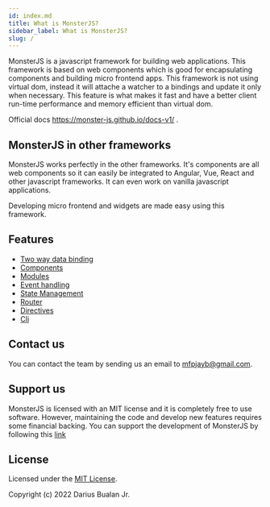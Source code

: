 ```yaml
---
id: index.md
title: What is MonsterJS?
sidebar_label: What is MonsterJS?
slug: /
---
```


MonsterJS is a javascript framework for building web applications.
This framework is based on web components which is good for encapsulating components and building micro frontend apps.
This framework is not using virtual dom, instead it will attache a watcher to a bindings and update it only when necessary.
This feature is what makes it fast and have a better client run-time performance and memory efficient than virtual dom.

Official docs https://monster-js.github.io/docs-v1/ .

## MonsterJS in other frameworks

MonsterJS works perfectly in the other frameworks.
It's components are all web components so it can easily be integrated to Angular, Vue, React and other javascript frameworks.
It can even work on vanilla javascript applications.

Developing micro frontend and widgets are made easy using this framework.

## Features

* [Two way data binding](./data-binding#model-binding)
* [Components](./component)
* [Modules](./module)
* [Event handling](./event-handling)
* [State Management](./store)
* [Router](./router)
* [Directives](./directives)
* [Cli](./cli-what-is-cli)

## Contact us


You can contact the team by sending us an email to [mfpjayb@gmail.com](mailto:mfpjayb@gmail.com).

## Support us

MonsterJS is licensed with an MIT license and it is completely free to use software.
However, maintaining the code and develop new features requires some financial backing.
You can support the development of MonsterJS by following this [link](/#support-us-section)

<!--
#### One-time donation


    <a href="https://www.paypal.com/paypalme/dariusbualan" target="_blank">
        <img src={paypalImg} alt="Paypal" style={{ width: '200px' }} />
    </a>
);

<Image />
-->

<!-- #### Recurring donations -->

## License

Licensed under the [MIT License](./license).

Copyright (c) 2022 Darius Bualan Jr.
